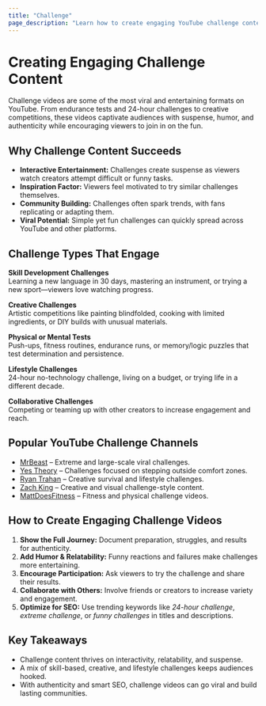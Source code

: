 ```yaml
---
title: "Challenge"
page_description: "Learn how to create engaging YouTube challenge content—covering interactive challenges, skill development, creative tests, and community-driven formats."
---
```


# Creating Engaging Challenge Content

Challenge videos are some of the most viral and entertaining formats on YouTube. From endurance tests and 24-hour challenges to creative competitions, these videos captivate audiences with suspense, humor, and authenticity while encouraging viewers to join in on the fun.

## Why Challenge Content Succeeds

- **Interactive Entertainment:** Challenges create suspense as viewers watch creators attempt difficult or funny tasks.  
- **Inspiration Factor:** Viewers feel motivated to try similar challenges themselves.  
- **Community Building:** Challenges often spark trends, with fans replicating or adapting them.  
- **Viral Potential:** Simple yet fun challenges can quickly spread across YouTube and other platforms.  

## Challenge Types That Engage

**Skill Development Challenges**  
Learning a new language in 30 days, mastering an instrument, or trying a new sport—viewers love watching progress.  

**Creative Challenges**  
Artistic competitions like painting blindfolded, cooking with limited ingredients, or DIY builds with unusual materials.  

**Physical or Mental Tests**  
Push-ups, fitness routines, endurance runs, or memory/logic puzzles that test determination and persistence.  

**Lifestyle Challenges**  
24-hour no-technology challenge, living on a budget, or trying life in a different decade.  

**Collaborative Challenges**  
Competing or teaming up with other creators to increase engagement and reach.  

## Popular YouTube Challenge Channels

- [MrBeast](https://www.youtube.com/@MrBeast) – Extreme and large-scale viral challenges.  
- [Yes Theory](https://www.youtube.com/@YesTheory) – Challenges focused on stepping outside comfort zones.  
- [Ryan Trahan](https://www.youtube.com/@RyanTrahan) – Creative survival and lifestyle challenges.  
- [Zach King](https://www.youtube.com/@ZachKing) – Creative and visual challenge-style content.  
- [MattDoesFitness](https://www.youtube.com/@MattDoesFitness) – Fitness and physical challenge videos.  

## How to Create Engaging Challenge Videos

1. **Show the Full Journey:** Document preparation, struggles, and results for authenticity.  
2. **Add Humor & Relatability:** Funny reactions and failures make challenges more entertaining.  
3. **Encourage Participation:** Ask viewers to try the challenge and share their results.  
4. **Collaborate with Others:** Involve friends or creators to increase variety and engagement.  
5. **Optimize for SEO:** Use trending keywords like *24-hour challenge*, *extreme challenge*, or *funny challenges* in titles and descriptions.  

## Key Takeaways

- Challenge content thrives on interactivity, relatability, and suspense.  
- A mix of skill-based, creative, and lifestyle challenges keeps audiences hooked.  
- With authenticity and smart SEO, challenge videos can go viral and build lasting communities.  
